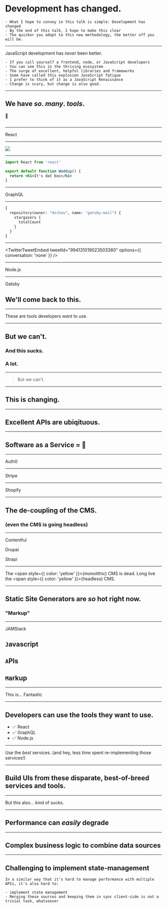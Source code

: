 


# Development has changed.

```notes
- What I hope to convey in this talk is simple: Development has changed
- By the end of this talk, I hope to make this clear
- The quicker you adapt to this new methodology, the better off you will be.
```

---

<Fit>JavaScript development has <em>never</em> been</Fit>
<Fit caps={true} color={colors.accent}>better.</Fit>

```notes
- If you call yourself a frontend, node, or JavaScript developers
- You can see this in the thriving ecosystem
- The surge of excellent, helpful libraries and frameworks
- Some have called this explosion JavaScript fatigue
- I prefer to think of it as a JavaScript Renaissance
- Change is scary, but change is also good.
```

---

## We have _so_. _many_. _tools_.

🔧

```notes

```

---


<Fit>React</Fit>

---

<Image src="images/lego.jpg">
  <TwitterTweetEmbed tweetId="1068183829737664512" options={{ conversation: 'none' }} />
</Image>

---


```jsx
import React from 'react'

export default function Waddup() {
  return <h1>It's dat boi</h1>
}
```

---


<Fit>GraphQL</Fit>

---


```graphql
{
  repository(owner: "dschau", name: "gatsby-mail") {
    stargazers {
      totalCount
    }
  }
}
```

---

<TwitterTweetEmbed tweetId="994131019023503360" options={{ conversation: 'none' }} />

---


<Fit>Node.js</Fit>

---


<Fit>Gatsby</Fit>

## We'll come back to this.

---

<Fit>These are tools developers <em>want</em> to use.</Fit>

---

## But we can't.

### And this sucks.

### A lot.

---

> But we can't.

---

## This is changing.

---

## Excellent APIs are ubiqituous.

---

## Software as a Service = 🚀

---


<Fit>Auth0</Fit>

---


<Fit>Stripe</Fit>

---


<Fit>Shopify</Fit>

---

## The de-coupling of the CMS.

### (even the CMS is going headless)

---


<Box background="#f76b1c">Contentful</Box>

<Box background="#0678BE">Drupal</Box>

<Box background="#56ccf2">Strapi</Box>

---

<Fit>The <span style={{ color: 'yellow' }}>(monolithic)</span> CMS is dead.</Fit>
<Fit>Long live the <span style={{ color: 'yellow' }}>(headless)</span> CMS.</Fit>

---

## Static Site Generators are _so_ hot right now.

### "Markup"

---

<Fit>JAMStack</Fit>

## `J`avascript
## `A`PIs
## `M`arkup

---

<Fit>This is...</Fit>
<Fit caps={true} color={colors.accent}>Fantastic</Fit>

---

## Developers can use the tools they want to use.

- ✅ React
- ✅ GraphQL
- ✅ Node.js

---

<Fit>Use the <em>best</em> services.</Fit>
<Fit>(and hey, less time spent re-implementing those services!)</Fit>

---

## Build UIs from these disparate, best-of-breed services and tools.

---

<Fit>But this also...</Fit>
<Fit caps={true} color={colors.accent}>kind of sucks.</Fit>

---

## Performance can _easily_ degrade

---

## Complex business logic to combine data sources

---

## Challenging to implement state-management

```notes
In a similar way that it's hard to manage performance with multiple APIs, it's also hard to:

- implement state management
- Merging these sources and keeping them in sync client-side is not a trivial task, whatsoever
```